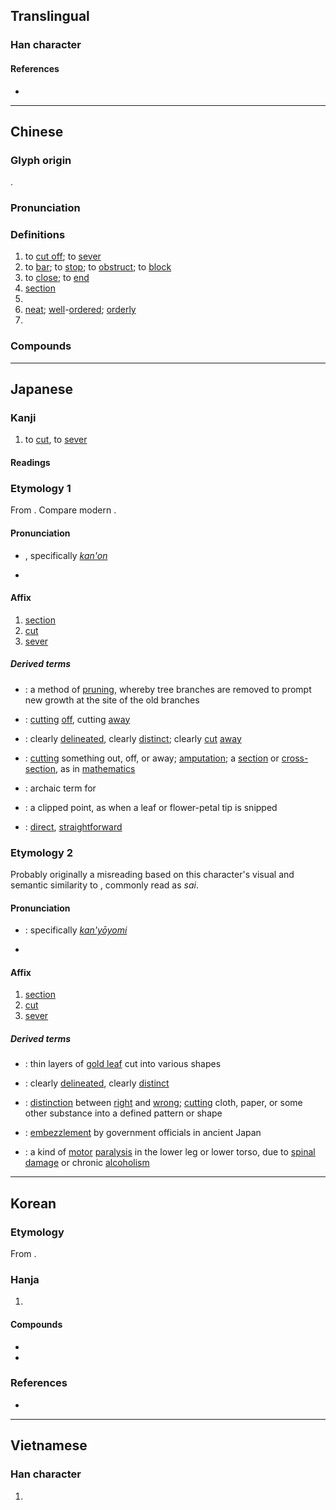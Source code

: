 {{character info}}
==Translingual==

===Han character===
{{Han char|rn=62|rad=戈|as=10|sn=14|four=43250|canj=JIOG|ids=⿹𢦏隹}}

====References====
* {{Han ref|kx=0413.320|dkj=11639|hdz=21409.090|uh=622A|ud=25130|bh=BA49|bd=47689}}

----

==Chinese==
{{zh-forms|alt=𢧵}}

===Glyph origin===
{{Han etym}}
{{Han compound|雀|戈|c1=p|c2=s|ls=psc}}.

===Pronunciation===
{{zh-pron
|m=jié,er=y
|m-s=
|c=zit6
|c-t=
|g=
|h=pfs=chiet
|j=
|mb=
|md=
|mn=chia̍t/qz,tw,xm:choe̍h/kh,zz:che̍h/qz,xm,zz:cha̍h
|mn_note=chia̍t - literary; choe̍h/che̍h - vernacular; cha̍h - might be [[閘]] in Taiwan
|mn-t=zoih8
|w=
|x=
|oc=y
|cat=v,n,cl
}}

===Definitions===
{{zh-hanzi}}

# to [[cut off]]; to [[sever]]
# to [[bar]]; to [[stop]]; to [[obstruct]]; to [[block]]
# to [[close]]; to [[end]]
# [[section]]
# {{zh-classifier|[[sections]] or [[lengths]] of objects}}
# [[neat]]; [[well]]-[[ordered]]; [[orderly]]
# {{zh-alt-form|接|to [[pick up]]}}

===Compounds===
{{zh-der|截止|截然|截稿|截斷|截數|直截|堵截|截獲|截至|侵截|截肢|截屏|攔截|截圖|截拳道|截至……止|截止日期|截至目前|直截了當|截擊|半截|截癱|橫截面|斬釘截鐵|阻截|橫截|截距|截尾|截線|截奪|截塔|侵截者|截取|雙截棍|截長補短|截面|涼了半截|半截塔|半截漢子|半截門兒|兩截|土埋半截|半截入土|不割不截|下截|兩截子|截路|截鐙留鞭|截彎取直|截趾適屨|截門|截齊|打截|截收|截板|斬截|截流管|截斷眾流|截截|攔截機|截流|攔截網|打家截道|斷章截句|矮人一截|矮了半截|截髮留賓|截日|斬鋼截鐵|截開|截蒲為牒|截短拳|截住|截然不同|截碼機|截頭渡|截留|截髮|簡截了當|翦截鋪|腰截|豁口截舌|齊截|截胡}}

{{zh-cat|Intermediate}}

----

==Japanese==

===Kanji===
{{ja-kanji|grade=uc|rs=戈10}}

# to [[cut]], to [[sever]]

====Readings====
{{ja-readings
|goon=ぜち
|kanon=せつ
|kanyoon=さい
|kun=た-つ, き-る
}}

===Etymology 1===
From {{bor|ja|ltc|截|tr=*dzhet|sort=せつ}}. Compare modern {{cog|yue|截|tr=zit<sup>6</sup>}}.

====Pronunciation====
* {{l|ja|sc=Latn|音読み|On'yomi}}, specifically [[漢音#Japanese|''kan'on'']]
* {{IPA|ja|[se̞t͡sɯᵝ]}}

====Affix====
{{ja-pos|affix|せつ}}

# [[section]]
# [[cut]]
# [[sever]]

=====Derived terms=====
{{der-top}}
* {{ja-l|截枝|せっし|sesshi}}: a method of [[pruning]], whereby tree branches are removed to prompt new growth at the site of the old branches
* {{ja-l|截取|せっしゅ|sesshu}}: [[cutting]] [[off]], cutting [[away]]
* {{ja-l|截然|せつぜん|setsuzen}}: clearly [[delineated]], clearly [[distinct]]; clearly [[cut]] [[away]]
* {{ja-l|截断|せつだん|setsudan}}: [[cutting]] something out, off, or away; [[amputation]]; a [[section]] or [[cross-section]], as in [[mathematics]]
* {{ja-l|截断言|せつだんげん|setsudangen}}: archaic term for {{m|ja|終止形|tr=shūshikei||terminal form}}
* {{ja-l|截頭|せっとう|settō}}: a clipped point, as when a leaf or flower-petal tip is snipped
{{der-mid}}
* {{ja-l|直截|ちょくせつ|chokusetsu}}: [[direct]], [[straightforward]]
{{der-bottom}}

===Etymology 2===
Probably originally a misreading based on this character's visual and semantic similarity to {{ja-l|裁}}, commonly read as ''sai''.

====Pronunciation====
* {{l|ja|sc=Latn|音読み|On'yomi}}: specifically [[慣用読み#Japanese|''kan'yōyomi'']]
* {{IPA|ja|[sa̠i]}}

====Affix====
{{ja-pos|affix|さい}}

# [[section]]
# [[cut]]
# [[sever]]

=====Derived terms=====
{{der-top}}
* {{ja-l|截金|さいきん|saikin}}: thin layers of [[gold leaf]] cut into various shapes
* {{ja-l|截然|さいぜん|saizen}}: clearly [[delineated]], clearly [[distinct]]
* {{ja-l|截断|さいだん|saidan}}: [[distinction]] between [[right]] and [[wrong]]; [[cutting]] cloth, paper, or some other substance into a defined pattern or shape
* {{ja-l|截留|さいりゅう|sairyū}}: [[embezzlement]] by government officials in ancient Japan
* {{ja-l|截癱|さいなん|sainan}}: a kind of [[motor]] [[paralysis]] in the lower leg or lower torso, due to [[spinal]] [[damage]] or chronic [[alcoholism]]
{{der-bottom}}

----

==Korean==

===Etymology===
From {{bor|ko|ltc|截|tr=*dzhet}}.

===Hanja===
{{ko-hanja|끊다|끊을|절}}

# {{hanja form of|절|[[sever]]}}

====Compounds====
{{top2}}
* {{ko-l|절취|[[cutting]] [[off]], cutting [[away]]|截取}}
* {{ko-l|절취선|[[perforated]] [[line]]|截取線}}
{{bottom}}

===References===
* {{R:hanjadoc|3789}}

----

==Vietnamese==

===Han character===
{{vi-hantu|[[tiệt]], [[sịt]], [[tét]], [[tĩu]]|rs=戈10}}

# {{rfdef|vi|sort=戈10}}